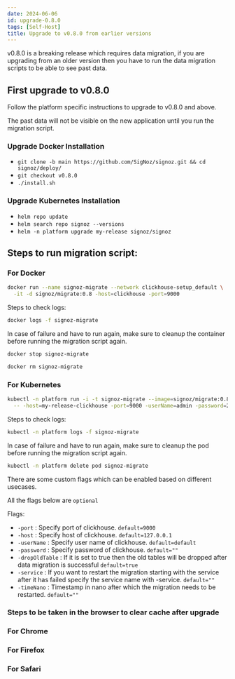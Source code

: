```yaml
---
date: 2024-06-06
id: upgrade-0.8.0
tags: [Self-Host]
title: Upgrade to v0.8.0 from earlier versions
---
```


v0.8.0 is a breaking release which requires data migration, if you are upgrading from an older version then you have to run the data migration scripts to be able to see past data.

## First upgrade to v0.8.0

Follow the platform specific instructions to upgrade to v0.8.0 and above.

<Admonition>
The past data will not be visible on the new application until you run the migration script.
</Admonition>

### Upgrade Docker Installation

- `git clone -b main https://github.com/SigNoz/signoz.git && cd signoz/deploy/`
- `git checkout v0.8.0`
- `./install.sh`

### Upgrade Kubernetes Installation

- `helm repo update`
- `helm search repo signoz --versions`
- `helm -n platform upgrade my-release signoz/signoz`

## Steps to run migration script:

### For Docker

```bash
docker run --name signoz-migrate --network clickhouse-setup_default \
  -it -d signoz/migrate:0.8 -host=clickhouse -port=9000
```

Steps to check logs:

```bash
docker logs -f signoz-migrate
```

In case of failure and have to run again, make sure to cleanup the container before running the migration script again.

```bash
docker stop signoz-migrate

docker rm signoz-migrate
```

### For Kubernetes

```bash
kubectl -n platform run -i -t signoz-migrate --image=signoz/migrate:0.8 --restart='Never' \
  -- -host=my-release-clickhouse -port=9000 -userName=admin -password=27ff0399-0d3a-4bd8-919d-17c2181e6fb9
```

Steps to check logs:

```bash
kubectl -n platform logs -f signoz-migrate
```

In case of failure and have to run again, make sure to cleanup the pod before running the migration script again.

```bash
kubectl -n platform delete pod signoz-migrate
```

There are some custom flags which can be enabled based on different usecases.

All the flags below are `optional`

Flags:

- `-port` : Specify port of clickhouse. `default=9000`
- `-host` : Specify host of clickhouse. `default=127.0.0.1`
- `-userName` : Specify user name of clickhouse. `default=default`
- `-password` : Specify password of clickhouse. `default=""`
- `-dropOldTable` : If it is set to true then the old tables will be dropped after data migration is successful `default=true`
- `-service` : If you want to restart the migration starting with the service after it has failed specify the service name with -service. `default=""`
- `-timeNano` : Timestamp in nano after which the migration needs to be restarted. `default=""`

### Steps to be taken in the browser to clear cache after upgrade

### For Chrome

<YouTube id="PmbfbTKKxmk" mute={false} />

### For Firefox

<YouTube id="ESivE729ZTs" mute={false} />

### For Safari

<YouTube id="T_ovOttPRhA" mute={false} />
